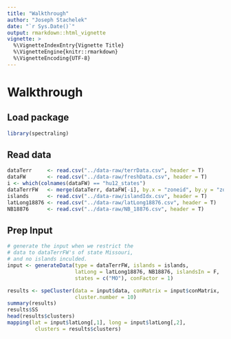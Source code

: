 ```yaml
---
title: "Walkthrough"
author: "Joseph Stachelek"
date: "`r Sys.Date()`"
output: rmarkdown::html_vignette
vignette: >
  %\VignetteIndexEntry{Vignette Title}
  %\VignetteEngine{knitr::rmarkdown}
  %\VignetteEncoding{UTF-8}
---
```


# Walkthrough

## Load package

```r
library(spectraling)
```

## Read data

```r
dataTerr     <- read.csv("../data-raw/terrData.csv", header = T)
dataFW       <- read.csv("../data-raw/freshData.csv", header = T)
i <- which(colnames(dataFW) == "hu12_states")
dataTerrFW   <- merge(dataTerr, dataFW[-i], by.x = "zoneid", by.y = "zoneid")
islands      <- read.csv("../data-raw/islandIdx.csv", header = T)
latLong18876 <- read.csv("../data-raw/latLong18876.csv", header = T)
NB18876      <- read.csv("../data-raw/NB_18876.csv", header = T)
```

## Prep Input

```r
# generate the input when we restrict the
# data to dataTerrFW's of state Missouri, 
# and no islands inculded.
input <- generateData(type = dataTerrFW, islands = islands, 
                      latLong = latLong18876, NB18876, islandsIn = F, 
                      states = c("MO"), conFactor = 1)
```

```r
results <- speCluster(data = input$data, conMatrix = input$conMatrix, 
                      cluster.number = 10)
summary(results)
results$SS
head(results$clusters)
mapping(lat = input$latLong[,1], long = input$latLong[,2],
         clusters = results$clusters)

```
